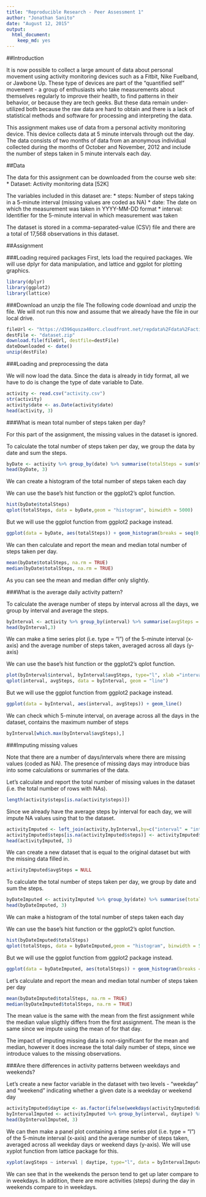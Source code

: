 ```yaml
---
title: "Reproducible Research - Peer Assessment 1"
author: "Jonathan Sanito"
date: "August 12, 2015"
output: 
  html_document: 
    keep_md: yes
---
```

##Introduction

It is now possible to collect a large amount of data about personal movement using activity monitoring devices such as a Fitbit, Nike Fuelband, or Jawbone Up. These type of devices are part of the "quantified self" movement - a group of enthusiasts who take measurements about themselves regularly to improve their health, to find patterns in their behavior, or because they are tech geeks. But these data remain under-utilized both because the raw data are hard to obtain and there is a lack of statistical methods and software for processing and interpreting the data.

This assignment makes use of data from a personal activity monitoring device. This device collects data at 5 minute intervals through out the day. The data consists of two months of data from an anonymous individual collected during the months of October and November, 2012 and include the number of steps taken in 5 minute intervals each day.

##Data

The data for this assignment can be downloaded from the course web site:
* Dataset: Activity monitoring data [52K]

The variables included in this dataset are:
* steps: Number of steps taking in a 5-minute interval (missing values are coded as NA)
* date: The date on which the measurement was taken in YYYY-MM-DD format
* interval: Identifier for the 5-minute interval in which measurement was taken

The dataset is stored in a comma-separated-value (CSV) file and there are a total of 17,568 observations in this dataset.

##Assignment

###Loading required packages
First, lets load the required packages. We will use dplyr for data manipulation, and lattice and ggplot for plotting graphics.
```r
library(dplyr)
library(ggplot2)
library(lattice)
```

###Download an unzip the file
The following code download and unzip the file. We will not run this now and assume that we already have the file in our local drive.
```r
fileUrl <- "https://d396qusza40orc.cloudfront.net/repdata%2Fdata%2Factivity.zip"
destFile <- "dataset.zip"
download.file(fileUrl, destfile=destFile)
dateDownloaded <- date()
unzip(destFile)
```


###Loading and preprocessing the data

We will now load the data. Since the data is already in tidy format, all we have to do is change the type of date variable to Date.
```r
activity <- read.csv("activity.csv")
str(activity)
activity$date <- as.Date(activity$date)
head(activity, 3)
```

###What is mean total number of steps taken per day?

For this part of the assignment, the missing values in the dataset is ignored.

To calculate the total number of steps taken per day, we group the data by date and sum the steps.
```r
byDate <- activity %>% group_by(date) %>% summarise(totalSteps = sum(steps))
head(byDate, 3)
```

We can create a histogram of the total number of steps taken each day

We can use the base's hist function or the ggplot2's qplot function.
```r
hist(byDate$totalSteps)
qplot(totalSteps, data = byDate,geom = "histogram", binwidth = 5000)
```

But we will use the ggplot function from ggplot2 package instead.
```r
ggplot(data = byDate, aes(totalSteps)) + geom_histogram(breaks = seq(0, 25000, by=5000))
```

We can then calculate and report the mean and median total number of steps taken per day.
```r
mean(byDate$totalSteps, na.rm = TRUE)
median(byDate$totalSteps, na.rm = TRUE)
```

As you can see the mean and median differ only slightly.

###What is the average daily activity pattern?

To calculate the average number of steps by interval across all the days, we group by interval and average the steps.
```r
byInterval <- activity %>% group_by(interval) %>% summarise(avgSteps = mean(steps, na.rm = TRUE))
head(byInterval,3)
```

We can make a time series plot (i.e. type = "l") of the 5-minute interval (x-axis) and the average number of steps taken, averaged across all days (y-axis)

We can use the base's hist function or the ggplot2's qplot function.
```r
plot(byInterval$interval, byInterval$avgSteps, type="l", xlab ="interval",ylab = "average number of steps across all days")
qplot(interval, avgSteps, data = byInterval, geom = "line")
```

But we will use the ggplot function from ggplot2 package instead.
```r
ggplot(data = byInterval, aes(interval, avgSteps)) + geom_line()
```

We can check which 5-minute interval, on average across all the days in the dataset, contains the maximum number of steps
```r
byInterval[which.max(byInterval$avgSteps),]
```

###Imputing missing values

Note that there are a number of days/intervals where there are missing values (coded as NA). The presence of missing days may introduce bias into some calculations or summaries of the data.

Let's calculate and report the total number of missing values in the dataset (i.e. the total number of rows with NAs).
```r
length(activity$steps[is.na(activity$steps)])
```

Since we already have the average steps by interval for each day, we will impute NA values using that to the dataset. 
```r
activityImputed <- left_join(activity,byInterval,by=c("interval" = "interval"))
activityImputed$steps[is.na(activityImputed$steps)] <- activityImputed$avgSteps[is.na(activityImputed$steps)]
head(activityImputed, 3)
```

We can create a new dataset that is equal to the original dataset but with the missing data filled in.
```r
activityImputed$avgSteps = NULL
```

To calculate the total number of steps taken per day, we group by date and sum the steps.
```r
byDateImputed <- activityImputed %>% group_by(date) %>% summarise(totalSteps = sum(steps))
head(byDateImputed, 3)
```

We can make a histogram of the total number of steps taken each day

We can use the base's hist function or the ggplot2's qplot function.
```r
hist(byDateImputed$totalSteps)
qplot(totalSteps, data = byDateImputed,geom = "histogram", binwidth = 5000)
```

But we will use the ggplot function from ggplot2 package instead.
```r
ggplot(data = byDateImputed, aes(totalSteps)) + geom_histogram(breaks = seq(0, 25000, by=5000))
```

Let's calculate and report the mean and median total number of steps taken per day
```r
mean(byDateImputed$totalSteps, na.rm = TRUE)
median(byDateImputed$totalSteps, na.rm = TRUE)
```

The mean value is the same with the mean from the first assignment while the median value sligthly differs from the first assignment. The mean is the same since we impute using the mean of for that day.

The impact of imputing missing data is non-significant for the mean and median, however it does increase the total daily number of steps, since we introduce values to the missing observations.

###Are there differences in activity patterns between weekdays and weekends?

Let's create a new factor variable in the dataset with two levels - "weekday" and "weekend" indicating whether a given date is a weekday or weekend day
```r
activityImputed$daytipe <- as.factor(ifelse(weekdays(activityImputed$date) %in% c("Saturday","Sunday"),"weekend","weekday"))
byIntervalImputed <- activityImputed %>% group_by(interval, daytipe) %>% summarise(avgSteps = mean(steps, na.rm = TRUE))
head(byIntervalImputed, 3)
```

We can then make a panel plot containing a time series plot (i.e. type = "l") of the 5-minute interval (x-axis) and the average number of steps taken, averaged across all weekday days or weekend days (y-axis). We will use xyplot function from lattice package for this.
```r
xyplot(avgSteps ~ interval | daytipe, type="l", data = byIntervalImputed, layout = c(1,2))
```

We can see that in the weekends the person tend to get up later compare to in weekdays. In addition, there are more activities (steps) during the day in weekends compare to in weekdays.

























